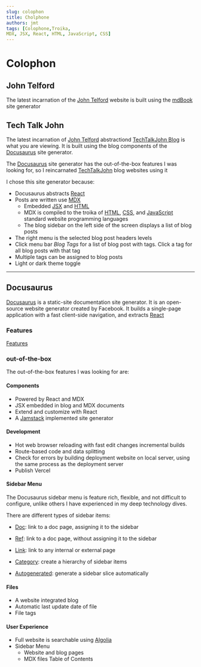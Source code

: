 ```yaml
---
slug: colophon
title: Cholphone
authors: jmt
tags: [Colophone,Troika,  
MDX, JSX, React, HTML, JavaScript, CSS]
---
```


#  Colophon

## John Telford

The latest incarnation of the [John Telford](https://johntelford.com/) website is built using the [mdBook](https://rust-lang.github.io/mdBook/) site generator

## Tech Talk John

The latest incarnation of [John Telford](https://johntelford.com/) abstractiond [TechTalkJohn Blog](https://techtalkjohnblog.pages.dev/2022-12-31-welcome) is what you are viewing. It is built using the  blog components of the [Docusaurus](https://docusaurus.io/) site generator.  

The [Docusaurus](https://docusaurus.io) site generator has the out-of-the-box features I was looking for, so I reincarnated  [TechTalkJohn](https://techtalkjohnblog.pages.dev) blog websites using it 


I chose this site generator because:

- Docusaurus abstracts [React](https://reactjs.org/) 
- Posts are written use [MDX](https://johntelford.com/programming#mdx)
	- Embedded [JSX](https://johntelford.com/programming#jsx/) and [HTML](https://johntelford.com/programming#hypertext-markup-language-html)
	- MDX is compiled to the troika of [HTML](https://johntelford.com/programming#hypertext-markup-language-html), [CSS](https://johntelford.com/programming#css), and [JavaScript](https://johntelford.com/programming#javascript) standard website programming languages
	- The blog sidebar on the left side of the screen displays a list of blog posts
- The right menu is the selected blog post headers levels
- Click menu bar *Blog Tags* for a list of blog post with tags. Click a tag for all blog posts with that tag
- Multiple tags can be assigned to blog posts
- Light or dark theme toggle
---

<!--truncate-->

## Docusaurus

[Docusaurus](https://docusaurus.io/) is a static-site documentation site generator. It is an open-source website generator created by Facebook. It builds a single-page application with a fast client-side navigation, and extracts [React](https://reactjs.org/)

### Features

[Features](https://docusaurus.io/docs#features)

### out-of-the-box

The out-of-the-box features I was looking for are:

#### Components

- Powered by React and MDX
- JSX embedded in blog and MDX documents
- Extend and customize with React
- A [Jamstack](https://jamstack.org) implemented site generator

#### Development

- Hot web browser reloading with fast edit changes incremental builds
- Route-based code and data splitting
- Check for errors by building deployment website on local server, using the same process as the deployment server
- Publish Vercel 
 
#### Sidebar Menu

The Docusaurus sidebar menu is feature rich, flexible, and not difficult to configure, unlike others I have experienced in my deep technology dives.

There are different types of sidebar items:

- [Doc](https://docusaurus.io/docs/sidebar#sidebar-item-doc): link to a doc page, assigning it to the sidebar

- [Ref](https://docusaurus.io/docs/sidebar#sidebar-item-ref): link to a doc page, without assigning it to the sidebar

- [Link](https://docusaurus.io/docs/sidebar#sidebar-item-link): link to any internal or external page

- [Category](https://docusaurus.io/docs/sidebar#sidebar-item-category): create a hierarchy of sidebar items

- [Autogenerated](https://docusaurus.io/docs/sidebar#sidebar-item-autogenerated): generate a sidebar slice automatically

#### Files

- A website integrated blog
- Automatic last update date of file
- File tags

#### User Experience

- Full website is searchable using [Algolia](https://www.algolia.com)
- Sidebar Menu
	- Website and blog pages
	- MDX files Table of Contents
